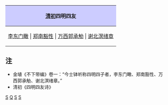 {|align="center" style="border:1px solid #AAAAAA; margin-top:5px; margin-bottom:5px;"
!style="background-color:#CCCCFF;"|[[清朝|清初]]四明四友
|-
|[[李暾|李东门瞰]] | [[鄭性|郑南豁性]] | [[萬承勳|万西郭承觔]] | [[謝緒章|谢北溟绪章]]
|}
<noinclude>
==注==
* 金埴《不下带编》卷一：“今士钵听称四明四子者，李东门瞰、郑南豁性、万西郭承觔、谢北溟绪章。”
* 清初《四明四友诗》

[[Category:清朝人模板|S]]
[[Category:宁波人物并称|Q]]
[[Category:宁波人|S]]
[[Category:宁波文化|S]]
</noinclude>